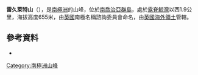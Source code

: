 {{coord|54|0|S|37|44|W|display=title}}

'''雷久萊特山'''（{{lang-en|Mount Regulator}}），是[[南極洲|南極洲]]的山峰，位於[[南喬治亞群島|南喬治亞群島]]，處於[[露脊鯨灣|露脊鯨灣]]以西1.9公里，海拔高度655米，由[[英國|英國]]南極名稱諮詢委員會命名，由[[英國海外領土|英國海外領土]]管轄。

==參考資料==
*{{cite book |title=The Island of South Georgia |last=Headland |first=Robert K. |publisher=CUP Archive |year=1992 |isbn=9780521424745 |url=http://books.google.com/books?id=lZ04AAAAIAAJ |accessdate=2012-08-19 |archive-date=2014-09-21 |archive-url=https://web.archive.org/web/20140921000425/http://books.google.com/books?id=lZ04AAAAIAAJ |dead-url=no }}

{{Antarctica-geo-stub}}
[[Category:南極洲山峰|Category:南極洲山峰]]